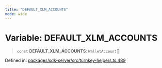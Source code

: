 ```yaml
---
title: "DEFAULT_XLM_ACCOUNTS"
mode: wide
---
```

  
# Variable: DEFAULT\_XLM\_ACCOUNTS

> `const` **DEFAULT\_XLM\_ACCOUNTS**: `WalletAccount`[]

Defined in: [packages/sdk-server/src/turnkey-helpers.ts:489](https://github.com/tkhq/sdk/blob/ee72856c3f450731d7501ab05001215768b71500/packages/sdk-server/src/turnkey-helpers.ts#L489)
